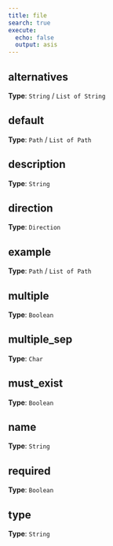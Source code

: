 ```yaml
---
title: file
search: true
execute:
  echo: false
  output: asis
---
```




## alternatives

**Type**: `String` / `List of String`



## default

**Type**: `Path` / `List of Path`



## description

**Type**: `String`



## direction

**Type**: `Direction`



## example

**Type**: `Path` / `List of Path`



## multiple

**Type**: `Boolean`



## multiple_sep

**Type**: `Char`



## must_exist

**Type**: `Boolean`



## name

**Type**: `String`



## required

**Type**: `Boolean`



## type

**Type**: `String`





